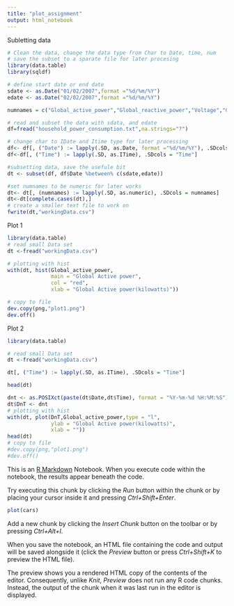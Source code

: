 ```yaml
---
title: "plot_assignment"
output: html_notebook
---
```



Subletting data


```r

# Clean the data, change the data type from Char to Date, time, num 
# save the subset to a sparate file for later procesing
library(data.table)
library(sqldf)

# define start date or end date
sdate <- as.Date("01/02/2007",format ="%d/%m/%Y")
edate <- as.Date("02/02/2007",format ="%d/%m/%Y")

numnames = c("Global_active_power","Global_reactive_power","Voltage","Global_intensity","Sub_metering_1","Sub_metering_2","Sub_metering_3")

# read and subset the data with sdata, and edate
df=fread("household_power_consumption.txt",na.strings="?")

# change char to IDate and Itime type for later processing
df<- df[, ("Date") := lapply(.SD, as.Date, format ="%d/%m/%Y"), .SDcols = "Date"]
df<-df[, ("Time") := lapply(.SD, as.ITime), .SDcols = "Time"]

#subsetting data, save the usefule bit
dt <- subset(df, df$Date %between% c(sdate,edate))

#set numnames to be numeric for later works 
dt<- dt[, (numnames) := lapply(.SD, as.numeric), .SDcols = numnames]
dt<-dt[complete.cases(dt),]
# create a smaller text file to work on 
fwrite(dt,"workingData.csv")

```


Plot 1 

```r
library(data.table)
# read small Data set
dt <-fread("workingData.csv")

# plotting with hist 
with(dt, hist(Global_active_power, 
              main = "Global Active power",
              col = "red",
              xlab = "Global Active power(kilowatts)"))

# copy to file
dev.copy(png,"plot1.png")
dev.off()

```



Plot 2

```r
library(data.table)

# read small Data set
dt <-fread("workingData.csv")

dt[, ("Time") := lapply(.SD, as.ITime), .SDcols = "Time"]

head(dt)

dnt <- as.POSIXct(paste(dt$Date,dt$Time), format = "%Y-%m-%d %H:%M:%S")
dt$DnT <- dnt
# plotting with hist 
with(dt, plot(DnT,Global_active_power,type = "l",
              ylab = "Global Active power(kilowatts)",
              xlab = ""))
head(dt)
# copy to file
#dev.copy(png,"plot1.png")
#dev.off()


```



This is an [R Markdown](http://rmarkdown.rstudio.com) Notebook. When you execute code within the notebook, the results appear beneath the code. 

Try executing this chunk by clicking the *Run* button within the chunk or by placing your cursor inside it and pressing *Ctrl+Shift+Enter*. 

```r
plot(cars)
```

Add a new chunk by clicking the *Insert Chunk* button on the toolbar or by pressing *Ctrl+Alt+I*.

When you save the notebook, an HTML file containing the code and output will be saved alongside it (click the *Preview* button or press *Ctrl+Shift+K* to preview the HTML file).

The preview shows you a rendered HTML copy of the contents of the editor. Consequently, unlike *Knit*, *Preview* does not run any R code chunks. Instead, the output of the chunk when it was last run in the editor is displayed.
